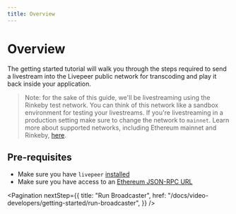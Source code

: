 ```yaml
---
title: Overview
---
```


# Overview

The getting started tutorial will walk you through the steps required to send a
livestream into the Livepeer public network for transcoding and play it back
inside your application.

> Note: for the sake of this guide, we'll be livestreaming using the Rinkeby
> test network. You can think of this network like a sandbox environment for
> testing your livestreams. If you're livestreaming in a production setting make
> sure to change the network to `mainnet`. Learn more about supported networks,
> including Ethereum mainnet and Rinkeby,
> [here](/docs/installation/connect-to-ethereum#supported-networks).

## Pre-requisites

- Make sure you have `livepeer` [installed](/docs/installation/install-livepeer)
- Make sure you have access to an
  [Ethereum JSON-RPC URL](/docs/installation/connect-to-ethereum)

<Pagination
  nextStep={{
    title: "Run Broadcaster",
    href: "/docs/video-developers/getting-started/run-broadcaster",
  }}
/>
